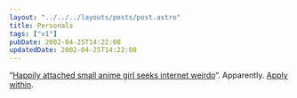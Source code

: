 ```yaml
---
layout: "../../../layouts/posts/post.astro"
title: Personals
tags: ["v1"]
pubDate: 2002-04-25T14:22:08
updatedDate: 2002-04-25T14:22:08
---
```


&#8220;[Happily attached small anime girl seeks internet weirdo][1]&#8220;. Apparently. [Apply within][2].

[1]: http://www.orbyn.com/cult/archive/2002_04_01_index.htm#75808364 "More weirdos hassle Robyn"
[2]: http://www.orbyn.com/cult/ "The Cult of Orbyn"
